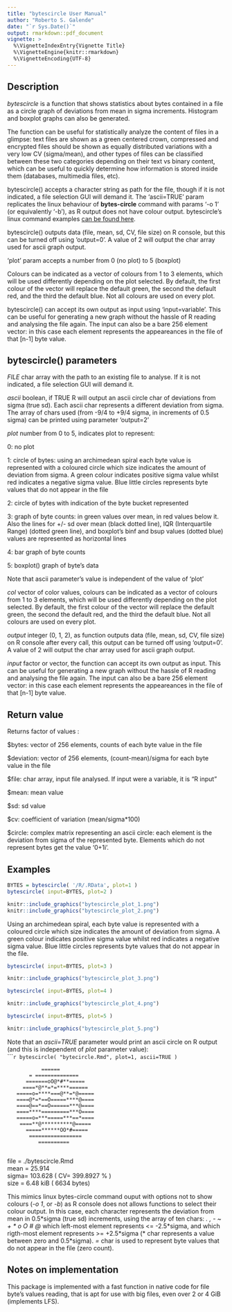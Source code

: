 ```yaml
---
title: "bytescircle User Manual"
author: "Roberto S. Galende"
date: "`r Sys.Date()`"
output: rmarkdown::pdf_document
vignette: >
  %\VignetteIndexEntry{Vignette Title}
  %\VignetteEngine{knitr::rmarkdown}
  %\VignetteEncoding{UTF-8}
---
```


## Description

*bytescircle* is a function that shows statistics about bytes contained in a file 
as a circle graph of deviations from mean in sigma increments. 
Histogram and boxplot graphs can also be generated.   

The function can be useful for statistically analyze the content of files 
in a glimpse: text files are shown as a green centered crown, compressed 
and encrypted files should be shown as equally distributed variations with 
a very low CV (sigma/mean), and other types of files can be classified between 
these two categories depending on their text vs binary content, which can be 
useful to quickly determine how information is stored inside them (databases, 
multimedia files, etc).   

bytescircle() accepts a character string as path for the file, though if 
it is not indicated, a file selection GUI will demand it.
The 'ascii=TRUE' param replicates the linux behaviour of **bytes-circle** command
with params '-o 1' (or equivalently '-b'), as R output does not have 
colour output. bytescircle's linux command examples [can be found here](https://circulosmeos.wordpress.com/2015/10/10/statistics-circle-for-analysing-byte-entropy-in-files/).

bytescircle() outputs data (file, mean, sd, CV, file size) on R console, but
this can be turned off using 'output=0'. A value of 2 will output the char 
array used for ascii graph output.   

'plot' param accepts a number from 0 (no plot) to 5 (boxplot)    

Colours can be indicated as a vector of colours from 1 to 3 elements, which
will be used differently depending on the plot selected. By default, the
first colour of the vector will replace the default green, the second the 
default red, and the third the default blue. Not all colours are used on 
every plot.   

bytescircle() can accept its own output as input using 'input=variable'.
This can be useful for generating a new graph without the hassle of R reading
and analysing the file again. The input can also be a bare 256 element vector:
in this case each element represents the appeareances in the file of that 
[n-1] byte value.   

## bytescircle() parameters

*FILE* char array with the path to an existing file to analyse. If it is not indicated,
   a file selection GUI will demand it.   

*ascii* boolean, if TRUE R will output an ascii circle char of deviations
   from sigma (true sd). Each ascii char represents a different deviation from
   sigma. The array of chars used (from -9/4 to +9/4 sigma, in increments 
   of 0.5 sigma) can be printed using parameter 'output=2'   

*plot* number from 0 to 5, indicates plot to represent:

   0: no plot  

   1: circle of bytes: using an archimedean spiral each byte value is represented
      with a coloured circle which size indicates the amount of deviation from 
      sigma. A green colour indicates positive sigma value whilst red indicates
      a negative sigma value. Blue little circles represents byte values that do
      not appear in the file   

   2: circle of bytes with indication of the byte bucket represented   

   3: graph of byte counts: in green values over mean, in red values below it.
      Also the lines for +/- sd over mean (black dotted line), IQR (Interquartile 
      Range) (dotted green line), and boxplot's binf and bsup values (dotted blue)
      values are represented as horizontal lines   

   4: bar graph of byte counts   

   5: boxplot() graph of byte's data   

   Note that ascii parameter's value is independent of the value of 'plot'   

*col* vector of color values, colours can be indicated as a vector of 
   colours from 1 to 3 elements, which will be used differently depending on the 
   plot selected. By default, the first colour of the vector will replace the 
   default green, the second the default red, and the third the default blue. 
   Not all colours are used on every plot.   

*output* integer (0, 1, 2), as function outputs data (file, mean, sd, 
   CV, file size) on R console after every call, this output can be turned 
   off using 'output=0'. A value of 2 will output the char array used for ascii 
   graph output.   

*input* factor or vector, the function can accept its own output as input.
   This can be useful for generating a new graph without the hassle of R reading
   and analysing the file again. The input can also be a bare 256 element vector:
   in this case each element represents the appeareances in the file of that 
   [n-1] byte value.   

## Return value

Returns factor of values :   

   $bytes: vector of 256 elements, counts of each byte value in the file   

   $deviation: vector of 256 elements, (count-mean)/sigma for each byte value in the file   

   $file: char array, input file analysed. If input were a variable, it is "R input"   

   $mean: mean value   

   $sd: sd value   

   $cv: coefficient of variation (mean/sigma*100)   

   $circle: complex matrix representing an ascii circle: each element is the 
       deviation from sigma of the represented byte. Elements which do not 
       represent bytes get the value '0+1i'.   

\newpage

## Examples

```r
BYTES = bytescircle( '/R/.RData', plot=1 )
bytescircle( input=BYTES, plot=2 )
```

```r
knitr::include_graphics("bytescircle_plot_1.png")
knitr::include_graphics("bytescircle_plot_2.png")
```

Using an archimedean spiral, each byte value is represented
with a coloured circle which size indicates the amount of deviation from 
sigma. A green colour indicates positive sigma value whilst red indicates
a negative sigma value. Blue little circles represents byte values that do
not appear in the file.   
   
\newpage
   
```r
bytescircle( input=BYTES, plot=3 )
```

```r
knitr::include_graphics("bytescircle_plot_3.png")
```

```r
bytescircle( input=BYTES, plot=4 )
```

```r
knitr::include_graphics("bytescircle_plot_4.png")
```

```r
bytescircle( input=BYTES, plot=5 )
```

```r
knitr::include_graphics("bytescircle_plot_5.png")
```

Note that an *ascii=TRUE* parameter would print an ascii circle on R output (and this is independent of *plot* parameter value):   
``````r
bytescircle( "bytecircle.Rmd", plot=1, ascii=TRUE )
```
                                    
               ======               
           = ==============         
          =======oO@*#**=====       
         ====*@**=*=****======      
       =====o=****===@**=*@=====    
       ====@*=*==O=====****@====    
       ====@==*==O======***@====    
       ====****=========***O====    
       =====o=***=====***==*====    
        ====**@**********@=====     
          =====******OO*#=====      
           =================        
              ==========            
                                    
file =  ./bytescircle.Rmd   
mean =  25.914   
sigma=  103.628 ( CV=  399.8927 \% )   
size =  6.48 kiB  ( 6634 bytes)   

This mimics linux bytes-circle command ouput with options not to show colours (*-o 1*, or *-b*)
as R console does not allows functions to select their colour output.
In this case, each character represents the deviation from mean in 0.5\*sigma (true sd) increments,
using the array of ten chars: *\. \, \- \~ \+ \* o O \# \@* which left-most element represents <= -2.5\*sigma,
and which rigth-most element represents >= +2.5\*sigma (\* char represents a value between zero and 0.5\*sigma). 
*=* char is used to represent byte values that do not appear in the file (zero count).

\newpage

## Notes on implementation

This package is implemented with a fast function in native code for file byte's values reading, 
that is apt for use with big files, even over 2 or 4 GiB (implements LFS).

